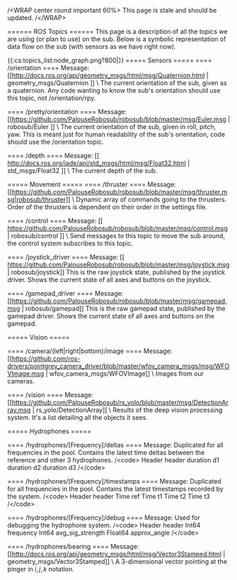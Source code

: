 /\<WRAP center round important 60%\>
This page is stale and should be updated.
/\</WRAP\>

====== ROS Topics ======
This page is a description of all the topics we are using (or plan to use) on the sub. Below is a symbolic representation of data flow on the sub (with sensors as we have right now).

\{\{:cs:topics_list:node_graph.png?800|\}\}
===== Sensors =====
==== /orientation ====
Message: [[http://docs.ros.org/api/geometry_msgs/html/msg/Quaternion.html | geometry_msgs/Quaternion ]] \\
The current orientation of the sub, given as a quaternion. Any code wanting to know the sub's orientation should use this topic, not /orientation/rpy.

==== /pretty/orientation ====
Message: [[https://github.com/PalouseRobosub/robosub/blob/master/msg/Euler.msg | robosub/Euler ]] \\
The current orientation of the sub, given in roll, pitch, yaw. This is meant just for human readability of the sub's orientation, code should use the /orientation topic.

==== /depth ====
Message: [[ http://docs.ros.org/jade/api/std_msgs/html/msg/Float32.html | std_msgs/Float32 ]] \\
The current depth of the sub.

===== Movement =====
==== /thruster ====
Message: [[https://github.com/PalouseRobosub/robosub/blob/master/msg/thruster.msg|robosub/thruster]] \\
Dynamic array of commands going to the thrusters. Order of the thrusters is dependent on their order in the settings file.


==== /control ====
Message: [[ https://github.com/PalouseRobosub/robosub/blob/master/msg/control.msg | robosub/control ]] \\
Send messages to this topic to move the sub around, the control system subscribes to this topic.


==== /joystick_driver ====
Message: [[ https://github.com/PalouseRobosub/robosub/blob/master/msg/joystick.msg| robosub/joystick]]
This is the raw joystick state, published by the joystick driver. Shows the current state of all axes and buttons on the joystick.

==== /gamepad_driver ====
Message: [[https://github.com/PalouseRobosub/robosub/blob/master/msg/gamepad.msg | robosub/gamepad]]
This is the raw gamepad state, published by the gamepad driver. Shows the current state of all axes and buttons on the gamepad.

===== Vision =====

==== /camera/(left|right|bottom)/image ====
Message: [[https://github.com/ros-drivers/pointgrey_camera_driver/blob/master/wfov_camera_msgs/msg/WFOVImage.msg | wfov_camera_msgs/WFOVImage]] \\
Images from our cameras.

==== /vision ====
Message: [[https://github.com/PalouseRobosub/rs_yolo/blob/master/msg/DetectionArray.msg | rs_yolo/DetectionArray]] \\
Results of the deep vision processing system. It's a list detailing all the objects it sees.

===== Hydrophones =====

==== /hydrophones/[Frequency]/deltas ====
Message: Duplicated for all frequencies in the pool. Contains the latest time deltas between the reference and other 3 hydrophones.
/\<code\>
Header header
duration d1
duration d2
duration d3
/\</code\>

==== /hydrophones/[Frequency]/timestamps ====
Message: Duplicated for all frequencies in the pool. Contains the latest timestamps recorded by the system.
/\<code\>
Header header
Time ref
Time t1
Time t2
Time t3
/\</code\>

==== /hydrophones/[Frequency]/debug ====
Message: Used for debugging the hydrophone system.
/\<code\>
Header header
Int64 frequency
Int64 avg_sig_strength
Float64 approx_angle
/\</code\>

==== /hydrophones/bearing ====
Message: [[http://docs.ros.org/api/geometry_msgs/html/msg/Vector3Stamped.html | geometry_msgs/Vector3Stamped]] \\
A 3-dimensional vector pointing at the pinger in $i,j,k$ notation.
